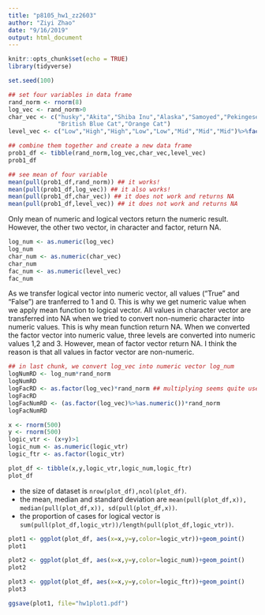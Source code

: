 ```yaml
---
title: "p8105_hw1_zz2603"
author: "Ziyi Zhao"
date: "9/16/2019"
output: html_document
---
```


```r
knitr::opts_chunk$set(echo = TRUE)
library(tidyverse)

```


```r
set.seed(100)

## set four variables in data frame
rand_norm <- rnorm(8)
log_vec <- rand_norm>0
char_vec <- c("husky","Akita","Shiba Inu","Alaska","Samoyed","Pekingese",
              "British Blue Cat","Orange Cat")
level_vec <- c("Low","High","High","Low","Low","Mid","Mid","Mid")%>%factor()

## combine them together and create a new data frame
prob1_df <- tibble(rand_norm,log_vec,char_vec,level_vec)
prob1_df

## see mean of four variable
mean(pull(prob1_df,rand_norm)) ## it works!
mean(pull(prob1_df,log_vec)) ## it also works!
mean(pull(prob1_df,char_vec)) ## it does not work and returns NA
mean(pull(prob1_df,level_vec)) ## it does not work and returns NA
```
Only mean of numeric and logical vectors return the numeric result.
However, the other two vector, in character and factor, return NA.

```r
log_num <- as.numeric(log_vec)
log_num
char_num <- as.numeric(char_vec)
char_num
fac_num <- as.numeric(level_vec)
fac_num
```
As we transfer logical vector into numeric vector, all values ("True" and "False") are tranferred to 1 and 0. This is why we get numeric value when we apply mean function to logical vector.
All values in character vector are transferred into NA when we tried to convert non-numeric character into numeric values. This is why mean function return NA.
When we converted the factor vector into numeric value, three levels are converted into numeric values 1,2 and 3. However, mean of factor vector return NA. I think the reason is that all values in factor vector are non-numeric.

```r
## in last chunk, we convert log_vec into numeric vector log_num
logNumRD <- log_num*rand_norm 
logNumRD
logFacRD <- as.factor(log_vec)*rand_norm ## multiplying seems quite useless
logFacRD
logFacNumRD <- (as.factor(log_vec)%>%as.numeric())*rand_norm
logFacNumRD
```

```r
x <- rnorm(500)
y <- rnorm(500)
logic_vtr <- (x+y)>1
logic_num <- as.numeric(logic_vtr)
logic_ftr <- as.factor(logic_vtr)

plot_df <- tibble(x,y,logic_vtr,logic_num,logic_ftr)
plot_df
```
* the size of dataset is `nrow(plot_df),ncol(plot_df)`.
* the mean, median and standard deviation are `mean(pull(plot_df,x)), median(pull(plot_df,x)), sd(pull(plot_df,x))`. 
* the proportion of cases for logical vector is `sum(pull(plot_df,logic_vtr))/length(pull(plot_df,logic_vtr))`.

```r
plot1 <- ggplot(plot_df, aes(x=x,y=y,color=logic_vtr))+geom_point()
plot1

plot2 <- ggplot(plot_df, aes(x=x,y=y,color=logic_num))+geom_point()
plot2

plot3 <- ggplot(plot_df, aes(x=x,y=y,color=logic_ftr))+geom_point()
plot3

ggsave(plot1, file="hw1plot1.pdf")
```

